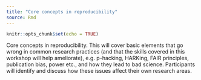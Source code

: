 ```yaml
---
title: "Core concepts in reproducibility"
source: Rmd
---
```


```r
knitr::opts_chunk$set(echo = TRUE)
```

Core concepts in reproducibility. This will cover basic elements that go wrong in common research practices (and that the skills covered in this workshop will help ameliorate), e.g. p-hacking, HARKing, FAIR principles, publication bias, power etc., and how they lead to bad science. Participants will identify and discuss how these issues affect their own research areas.


